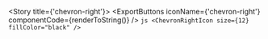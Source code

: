 
<Meta title="Foundations/Icons/chevron-right" />

<Story title={'chevron-right'}>
    <IconViewer>
        <ChevronRightIcon size={12} />
    </IconViewer>
    <ExportButtons
        iconName={'chevron-right'}
        componentCode={renderToString(<ChevronRightIcon size={12} />)}
    />
    <IconInfo>
        ```js
        <ChevronRightIcon size={12} fillColor="black" />
        ```
    </IconInfo>
</Story>
